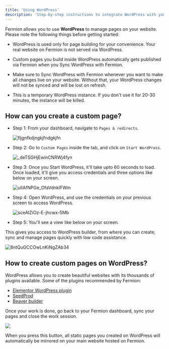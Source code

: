```yaml
---
title: 'Using WordPress'
description: 'Step-by-step instructions to integrate WordPress with your Fermion pages for enhanced customization.'
---
```


Fermion allows you to use **WordPress** to manage pages on your website. Please note the following things before getting started:

-   WordPress is used only for page building for your convenience. Your real website on Fermion is not served via WordPress.

-   Custom pages you build inside WordPress automatically gets published via Fermion when you Sync WordPress with Fermion.

-   Make sure to Sync WordPress with Fermion whenever you want to make all changes live on your website. Without that, your WordPress changes will not be synced and will be lost on refresh.

-   This is a temporary WordPress instance. If you don't use it for 20-30 minutes, the instance will be killed.

## How can you create a custom page?

-   Step 1: From your dashboard, navigate to `Pages & redirects`.

    ![fljgnfkdjngkjfndgkjfn](https://codedamn-website-assets.s3.us-east-1.amazonaws.com/uploads/24-11-2024/32%402x.zmznlx.png)

-   Step 2: Go to `Custom Pages` inside the tab, and click on `Start WordPress`.

    ![_deTSGHjEwinCNRWj4fyn](https://creator-assets.codedamn.com/fermion-instructor/02-08-2024/instructor_66467ae8ada1f52e23942268/_deTSGHjEwinCNRWj4fyn)

-   Step 3: Once you Start WordPress, it'll take upto 60 seconds to load. Once loaded, it'll give you access credentials and three options like below on your screen.

    ![uIlAfNPGe_OfaVdnkIFWm](https://creator-assets.codedamn.com/fermion-instructor/02-08-2024/instructor_66467ae8ada1f52e23942268/uIlAfNPGe_OfaVdnkIFWm)

-   Step 4: Open WordPress, and use the credentials on your previous screen to access WordPress.

    ![sceAIZiOz-E-jhcwx-5Mb](https://creator-assets.codedamn.com/fermion-instructor/02-08-2024/instructor_66467ae8ada1f52e23942268/sceAIZiOz-E-jhcwx-5Mb)

-   Step 5: You'll see a view like below on your screen.

This gives you access to WordPress builder, from where you can create, sync and manage pages quickly with low code assistance.

![8ntQuGCCOwLnKiNgZAb34](https://creator-assets.codedamn.com/fermion-instructor/02-08-2024/instructor_66467ae8ada1f52e23942268/8ntQuGCCOwLnKiNgZAb34)

## How to create custom pages on WordPress?

WordPress allows you to create beautiful websites with its thousands of plugins available. Some of the plugins recommended by Fermion:

-   [Elementor WordPress plugin](https://wordpress.org/plugins/elementor/)
-   [SeedProd](https://wordpress.org/plugins/coming-soon/)
-   [Beaver builder](https://wordpress.org/plugins/beaver-builder-lite-version/)

Once your work is done, go back to your Fermion dashboard, sync your pages and close the work session.

![](https://codedamn-website-assets.s3.us-east-1.amazonaws.com/uploads/24-11-2024/screenshot-000110.womnex.png)

When you press this button, all static pages you created on WordPress will automatically be mirrored on your main website hosted on Fermion.
